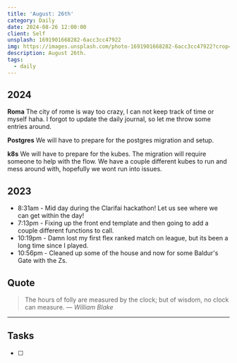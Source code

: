 ```yaml
---
title: 'August: 26th'
category: Daily
date: 2024-08-26 12:00:00
client: Self
unsplash: 1691901668282-6acc3cc47922
img: https://images.unsplash.com/photo-1691901668282-6acc3cc47922?crop=entropy&cs=srgb&fm=jpg&ixid=MnwzNjM5Nzd8MHwxfHJhbmRvbXx8fHx8fHx8fDE2ODE3NDg2ODY&ixlib=rb-4.0.3&q=85
description: August 26th. 
tags:
  - daily
---
```



## 2024

**Roma**
The city of rome is way too crazy, I can not keep track of time or myself haha.
I forgot to update the daily journal, so let me throw some entries around.

**Postgres**
We will have to prepare for the postgres migration and setup.

**k8s**
We will have to prepare for the kubes.
The migration will require someone to help with the flow.
We have a couple different kubes to run and mess around with, hopefully we wont run into issues.

<Adsense />

## 2023
- 8:31am - Mid day during the Clarifai hackathon! Let us see where we can get within the day!
- 7:13pm - Fixing up the front end template and then going to add a couple different functions to call.
- 10:19pm - Damn lost my first flex ranked match on league, but its been a long time since I played. 
- 10:56pm - Cleaned up some of the house and now for some Baldur's Gate with the Zs.

## Quote

> The hours of folly are measured by the clock; but of wisdom, no clock can measure.
> — <cite>William Blake</cite>

---

## Tasks

- [ ]